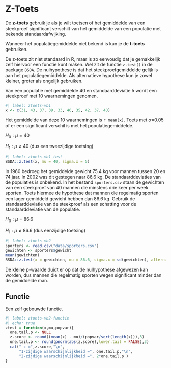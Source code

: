 # Z-Toets {#sec-ztoets}

De **z-toets** gebruik je als je wilt toetsen of het gemiddelde van een steekproef significant verschilt van het gemiddelde van een populatie met bekende standaardafwijking.

Wanneer het populatiegemiddelde niet bekend is kun je de **t-toets** gebruiken.

De z-toets zit niet standaard in R, maar is zo eenvoudig dat je gemakkelijk zelf hiervoor een functie kunt maken. Wel zit de functie `z.test()` in de package `BSDA`. De nulhypothese is dat het steekproefgemiddelde gelijk is aan het populatiegemiddelde. Als alternatieve hypothese kun je zowel kleiner, groter als ongelijk gebruiken.

::: {#exm-ztoets-1}
Van een populatie met gemiddelde 40 en standaarddeviatie 5 wordt een steekproef met 10 waarnemingen genomen.

```r
#| label: ztoets-vb1
x <- c(31, 43, 37, 39, 33, 46, 35, 42, 37, 40)
```

Het gemiddelde van deze 10 waarnemingen is `r mean(x)`. Toets met $\alpha$=0.05 of er een significant verschil is met het populatiegemiddelde.

$H_0: \mu = 40$

$H_1: \mu \neq 40$ (dus een tweezijdige toetsing)

```r
#| label: ztoets-vb1-test
BSDA::z.test(x, mu = 40, sigma.x = 5)
```

:::

::: {#exm-ztoets-2}
In 1960 bedroeg het gemiddelde gewicht 75.4 kg voor mannen tussen 20 en 74 jaar. In 2002 was dit gestegen naar 86.6 kg. De standaarddeviaties van de populaties is onbekend. In het bestand `sporters.csv` staan de gewichten van een steekproef van 40 mannen die minstens drie keer per week sporten. Toets hiermee de hypothese dat mannen die regelmatig sporten een lager gemiddeld gewicht hebben dan 86.6 kg. Gebruik de standaarddeviatie van de steekproef als een schatting voor de standaarddeviatie van de populatie.

$H_0: \mu = 86.6$

$H_1: \mu \neq 86.6$ (dus eenzijdige toetsing)

```r
#| label: ztoets-vb2
sporters <- read.csv("data/sporters.csv")
gewichten <- sporters$gewicht
mean(gewichten)
BSDA::z.test(x = gewichten, mu = 86.6, sigma.x = sd(gewichten), alternative = "less")
```

De kleine p-waarde duidt er op dat de nulhypothese afgewezen kan worden, dus mannen die regelmatig sporten wegen significant minder dan de gemiddelde man.
:::

## Functie {#sec-ztoets-functie}

Een zelf gebouwde functie.

```r
#| label: ztoets-vb2-functie
#| echo: true
ztest = function(x,mu,popvar){
  one.tail.p <- NULL
  z.score <- round((mean(x) - mu)/(popvar/sqrt(length(x))),3)
  one.tail.p <- round(pnorm(abs(z.score),lower.tail = FALSE),3)
  cat(" z =",z.score,"\n", 
      "1-zijdige waarschijnlijkheid =", one.tail.p,"\n", 
      "2-zijdige waarschijnlijkheid =", 2*one.tail.p )
}
```
